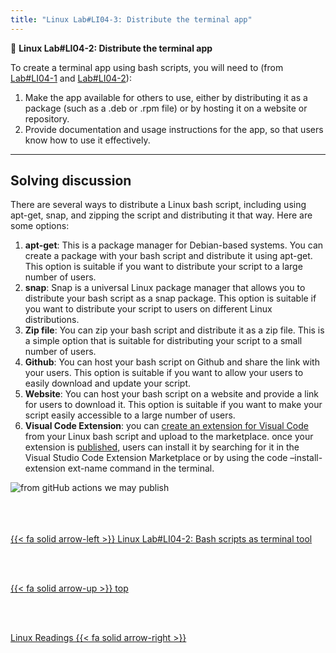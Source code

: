 ```yaml
---
title: "Linux Lab#LI04-3: Distribute the terminal app"
---
```


::: {.labs}
📘 **Linux Lab#LI04-2: Distribute the terminal app**

To create a terminal app using bash scripts, you will need to (from [Lab#LI04-1](lilab04-1.qmd) and [Lab#LI04-2](lilab04-2.qmd)):

1.  Make the app available for others to use, either by distributing it as a package (such as a .deb or .rpm file) or by hosting it on a website or repository.
2.  Provide documentation and usage instructions for the app, so that users know how to use it effectively.
  
:::

---

## Solving discussion

There are several ways to distribute a Linux bash script, including using apt-get, snap, and zipping the script and distributing it that way. Here are some options:

1. **apt-get**: This is a package manager for Debian-based systems. You can create a package with your bash script and distribute it using apt-get. This option is suitable if you want to distribute your script to a large number of users.
2.  **snap**: Snap is a universal Linux package manager that allows you to distribute your bash script as a snap package. This option is suitable if you want to distribute your script to users on different Linux distributions.
3.  **Zip file**: You can zip your bash script and distribute it as a zip file. This is a simple option that is suitable for distributing your script to a small number of users.
4.  **Github**: You can host your bash script on Github and share the link with your users. This option is suitable if you want to allow your users to easily download and update your script.
5.  **Website**: You can host your bash script on a website and provide a link for users to download it. This option is suitable if you want to make your script easily accessible to a large number of users.
6.  **Visual Code Extension**: you can [create an extension for Visual Code](https://code.visualstudio.com/api/get-started/your-first-extension) from your Linux bash script and upload to the marketplace. once your extension is [published](https://code.visualstudio.com/api/working-with-extensions/publishing-extension), users can install it by searching for it in the Visual Studio Code Extension Marketplace or by using the code --install-extension ext-name command in the terminal.

![from gitHub actions we may publish](/images/linux/qtool-000010.png)<!--- navLinks -->
<br><br>
<div class=row>
<br>
<div class='column left previous'>
<br>
[{{< fa solid arrow-left >}} Linux Lab#LI04-2: Bash scripts as terminal tool](/linux/lilab04-2.qmd)
<br>
</div>
<br>
<div class='column center'>
<br>
[{{< fa solid arrow-up >}} top](#top)
<br>
</div>
<br>
<div class='column right next'>
<br>
[Linux Readings  {{< fa solid arrow-right >}}](/linux/resources.qmd)
<br>
</div>
<br>
</div>
